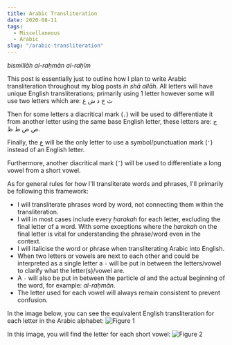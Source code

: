 ```yaml
---
title: Arabic Transliteration
date: 2020-08-11
tags:
  - Miscellaneous
  - Arabic
slug: "/arabic-transliteration"
---
```


*bismillāh al-raḥmān al-raḥīm*

This post is essentially just to outline how I plan to write Arabic transliteration throughout my blog posts *in shā allāh*. All letters will have unique English transliterations; primarily using 1 letter however some will use two letters which are: ث خ ذ ش غ

Then for some letters a diacritical mark (`.`) will be used to differentiate it from another letter using the same base English letter, these letters are: ح ص ض ط ظ.

Finally, the ع will be the only letter to use a symbol/punctuation mark (`'`) instead of an English letter.

Furthermore, another diacritical mark (`¯`) will be used to differentiate a long vowel from a short vowel.

As for general rules for how I'll transliterate words and phrases, I'll primarily be following this framework:
- I will transliterate phrases word by word, not connecting them within the transliteration.
- I will in most cases include every *ḥarakah* for each letter, excluding the final letter of a word. With some exceptions where the *ḥarakah* on the final letter is vital for understanding the phrase/word even in the context.
- I will italicise the word or phrase when transliterating Arabic into English.
- When two letters or vowels are next to each other and could be interpreted as a single letter a `-` will be put in between the letters/vowel to clarify what the letter(s)/vowel are.
- A `-` will also be put in between the particle *al* and the actual beginning of the word, for example: *al-raḥmān*.
- The letter used for each vowel will always remain consistent to prevent confusion.

In the image below, you can see the equivalent English transliteration for each letter in the Arabic alphabet:
![Figure 1](figure1.png)

In this image, you will find the letter for each short vowel:
![Figure 2](figure2.png)